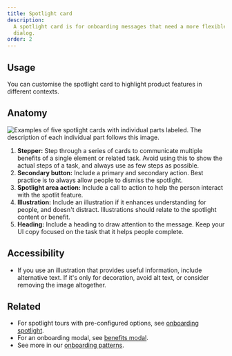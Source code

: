 ```yaml
---
title: Spotlight card
description:
  A spotlight card is for onboarding messages that need a more flexible layout, or don't require a
  dialog.
order: 2
---
```


## Usage

You can customise the spotlight card to highlight product features in different contexts.

## Anatomy

![Examples of five spotlight cards with individual parts labeled. The description of each individual part follows this image.](images/spotlight-card-anatomy.png)

1. **Stepper:** Step through a series of cards to communicate multiple benefits of a single element
   or related task. Avoid using this to show the actual steps of a task, and always use as few steps
   as possible.
2. **Secondary button:** Include a primary and secondary action. Best practice is to always allow
   people to dismiss the spotlight.
3. **Spotlight area action:** Include a call to action to help the person interact with the spotlit
   feature.
4. **Illustration:** Include an illustration if it enhances understanding for people, and doesn't
   distract. Illustrations should relate to the spotlight content or benefit.
5. **Heading:** Include a heading to draw attention to the message. Keep your UI copy focused on the
   task that it helps people complete.

## Accessibility

- If you use an illustration that provides useful information, include alternative text. If it's
  only for decoration, avoid alt text, or consider removing the image altogether.

## Related

- For spotlight tours with pre-configured options, see
  [onboarding spotlight](/components/onboarding/examples).
- For an onboarding modal, see [benefits modal](/onboarding/benefits-modal/examples).
- See more in our [onboarding patterns](/patterns/first-impressions/).
